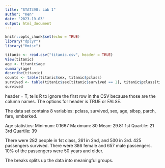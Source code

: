 ```yaml
---
title: "STAT390: Lab 1"
author: "Ken"
date: "2023-10-03"
output: html_document
---
```


```r
knitr::opts_chunk$set(echo = TRUE)
library("dplyr")
library("Hmisc")
```

```r
titanic <- read.csv("titanic.csv", header = TRUE)
View(titanic)
age <- titanic$age
summary(age)
describe(titanic)
counts <- table(titanic$sex, titanic$pclass)
survived <- table(titanic$sex[titanic$survived == 1], titanic$pclass[titanic$survived == 1])
survived
```

header = T, tells R to ignore the first row in the CSV because those are the column names. The options for header is TRUE or FALSE.

The data set contains 8 variables: pclass, survived, sex, age, sibsp, parch, fare, embarked.

Age statistics:
Minimum: 0.1667
Maximum: 80
Mean: 29.81
1st Quartile: 21
3rd Quartile: 39

There were 282 people in 1st class, 261 in 2nd, and 500 in 3rd. 425 passengers survived. There were 386 female and 657 male passengers. 10% of the passengers were 50 years and older.

The breaks splits up the data into meaningful groups.